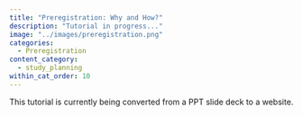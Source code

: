 ```yaml
---
title: "Preregistration: Why and How?"
description: "Tutorial in progress..."
image: "../images/preregistration.png"
categories:
  - Preregistration
content_category:
  - study_planning
within_cat_order: 10
---
```


This tutorial is currently being converted from a PPT slide deck to a website.

<!-- The HTML code block below should be uncommented, and the URL and href fields replaced with the link to the tutorial -->

<!-- ```{=html} -->
<!-- <!DOCTYPE html> -->
<!-- <meta charset="utf-8"> -->
<!-- <meta http-equiv="refresh" content="0; URL=../../Collaborative-RStudio-GitHub/"> -->
<!-- <link rel="canonical" href="https://lmu-osc.github.io/Collaborative-RStudio-GitHub/"> -->
<!-- ``` -->
